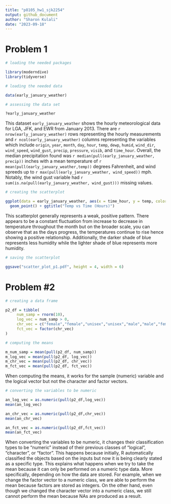 ```yaml
---
title: "p8105_hw1_sjk2254"
output: github_document
author: "Sharon Kulali"
date: "2023-09-18"
---
```



# Problem 1


```r
# loading the needed packages

library(moderndive)
library(tidyverse)

# loading the needed data

data(early_january_weather)
```

```r
# assessing the data set

?early_january_weather
```

This dataset `early_january_weather` shows the hourly meteorological data for LGA, JFK, and EWR from January 2013. There are `r nrow(early_january_weather)` rows representing the hourly measurements and `r ncol(early_january_weather)` columns representing the variables which include `origin`, `year`, `month`, `day`, `hour`, `temp`, `dewp`, `humid`, `wind_dir`, `wind_speed`, `wind_gust`, `precip`, `pressure`, `visib`, and `time_hour`. Overall, the median precipitation found was `r median(pull(early_january_weather, precip))` inches with a mean temperature of `r mean(pull(early_january_weather,temp))` degrees Fahrenheit, and wind spreeds up to `r max(pull(early_january_weather, wind_speed))` mph. Notably, the wind gust variable had `r sum(is.na(pull(early_january_weather, wind_gust)))` missing values.

```r
# creating the scatterplot

ggplot(data = early_january_weather, aes(x = time_hour, y = temp, color = humid)) +
  geom_point() + ggtitle("Temp vs Time (Hours)")
```

This scatterplot generally represents a weak, positive pattern. There appears to be a constant fluctuation from increase to decrease in temperature throughout the month but on the broader scale, you can observe that as the days progress, the temperatures continue to rise hence showing a positive relationship. Additionally, the darker shade of blue represents less humidity while the lighter shade of blue represents more humidity.

```r
# saving the scatterplot

ggsave("scatter_plot_p1.pdf", height = 4, width = 6)
```


# Problem #2


```r
# creating a data frame

p2_df = tibble(
     num_samp = rnorm(10),
     log_vec = num_samp > 0,
     chr_vec = c("female","female","unisex","unisex","male","male","female","male","unisex","female"),
     fct_vec = factor(chr_vec)
)
```

```r
# computing the means

m_num_samp = mean(pull(p2_df, num_samp))
m_log_vec = mean(pull(p2_df, log_vec))
m_chr_vec = mean(pull(p2_df, chr_vec))
m_fct_vec = mean(pull(p2_df, fct_vec))
```

When computing the means, it works for the sample (numeric) variable and the logical vector but not the character and factor vectors.

```r
# converting the variables to be numeric

an_log_vec = as.numeric(pull(p2_df,log_vec))
mean(an_log_vec)

an_chr_vec = as.numeric(pull(p2_df,chr_vec))
mean(an_chr_vec)

an_fct_vec = as.numeric(pull(p2_df,fct_vec))
mean(an_fct_vec)
```

When converting the variables to be numeric, it changes their classification types to be "numeric" instead of their previous classes of "logical", "character", or "factor". This happens because initially, R automatically classified the objects based on the inputs but now it is being clearly stated as a specific type. This explains what happens when we try to take the mean because it can only be performed on a numeric type data. More specifically, depending on how the data are stored. For example, when we change the factor vector to a numeric class, we are able to perform the mean because factors are stored as integers. On the other hand, even though we changed the character vector into a numeric class, we still cannot perform the mean because NAs are produced as a result. 